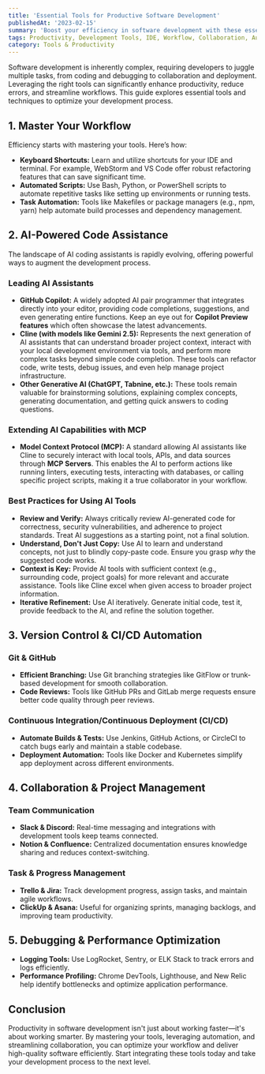 ```yaml
---
title: 'Essential Tools for Productive Software Development'
publishedAt: '2023-02-15'
summary: 'Boost your efficiency in software development with these essential productivity tools and best practices.'
tags: Productivity, Development Tools, IDE, Workflow, Collaboration, Automation
category: Tools & Productivity
---
```


Software development is inherently complex, requiring developers to juggle multiple tasks, from coding and debugging to collaboration and deployment. Leveraging the right tools can significantly enhance productivity, reduce errors, and streamline workflows. This guide explores essential tools and techniques to optimize your development process.

## 1. Master Your Workflow
Efficiency starts with mastering your tools. Here’s how:
- **Keyboard Shortcuts:** Learn and utilize shortcuts for your IDE and terminal. For example, WebStorm and VS Code offer robust refactoring features that can save significant time.
- **Automated Scripts:** Use Bash, Python, or PowerShell scripts to automate repetitive tasks like setting up environments or running tests.
- **Task Automation:** Tools like Makefiles or package managers (e.g., npm, yarn) help automate build processes and dependency management.

## 2. AI-Powered Code Assistance
The landscape of AI coding assistants is rapidly evolving, offering powerful ways to augment the development process.

### Leading AI Assistants
- **GitHub Copilot:** A widely adopted AI pair programmer that integrates directly into your editor, providing code completions, suggestions, and even generating entire functions. Keep an eye out for **Copilot Preview features** which often showcase the latest advancements.
- **Cline (with models like Gemini 2.5):** Represents the next generation of AI assistants that can understand broader project context, interact with your local development environment via tools, and perform more complex tasks beyond simple code completion. These tools can refactor code, write tests, debug issues, and even help manage project infrastructure.
- **Other Generative AI (ChatGPT, Tabnine, etc.):** These tools remain valuable for brainstorming solutions, explaining complex concepts, generating documentation, and getting quick answers to coding questions.

### Extending AI Capabilities with MCP
- **Model Context Protocol (MCP):** A standard allowing AI assistants like Cline to securely interact with local tools, APIs, and data sources through **MCP Servers**. This enables the AI to perform actions like running linters, executing tests, interacting with databases, or calling specific project scripts, making it a true collaborator in your workflow.

### Best Practices for Using AI Tools
- **Review and Verify:** Always critically review AI-generated code for correctness, security vulnerabilities, and adherence to project standards. Treat AI suggestions as a starting point, not a final solution.
- **Understand, Don't Just Copy:** Use AI to learn and understand concepts, not just to blindly copy-paste code. Ensure you grasp *why* the suggested code works.
- **Context is Key:** Provide AI tools with sufficient context (e.g., surrounding code, project goals) for more relevant and accurate assistance. Tools like Cline excel when given access to broader project information.
- **Iterative Refinement:** Use AI iteratively. Generate initial code, test it, provide feedback to the AI, and refine the solution together.

## 3. Version Control & CI/CD Automation
### Git & GitHub
- **Efficient Branching:** Use Git branching strategies like GitFlow or trunk-based development for smooth collaboration.
- **Code Reviews:** Tools like GitHub PRs and GitLab merge requests ensure better code quality through peer reviews.

### Continuous Integration/Continuous Deployment (CI/CD)
- **Automate Builds & Tests:** Use Jenkins, GitHub Actions, or CircleCI to catch bugs early and maintain a stable codebase.
- **Deployment Automation:** Tools like Docker and Kubernetes simplify app deployment across different environments.

## 4. Collaboration & Project Management
### Team Communication
- **Slack & Discord:** Real-time messaging and integrations with development tools keep teams connected.
- **Notion & Confluence:** Centralized documentation ensures knowledge sharing and reduces context-switching.

### Task & Progress Management
- **Trello & Jira:** Track development progress, assign tasks, and maintain agile workflows.
- **ClickUp & Asana:** Useful for organizing sprints, managing backlogs, and improving team productivity.

## 5. Debugging & Performance Optimization
- **Logging Tools:** Use LogRocket, Sentry, or ELK Stack to track errors and logs efficiently.
- **Performance Profiling:** Chrome DevTools, Lighthouse, and New Relic help identify bottlenecks and optimize application performance.

## Conclusion
Productivity in software development isn't just about working faster—it's about working smarter. By mastering your tools, leveraging automation, and streamlining collaboration, you can optimize your workflow and deliver high-quality software efficiently. Start integrating these tools today and take your development process to the next level.
